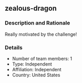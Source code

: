 ## zealous-dragon

### Description and Rationale
Really motivated by the challenge!

### Details

* Number of team members: 1
* Type: Independent
* Affiliation: Independent
* Country: United States

